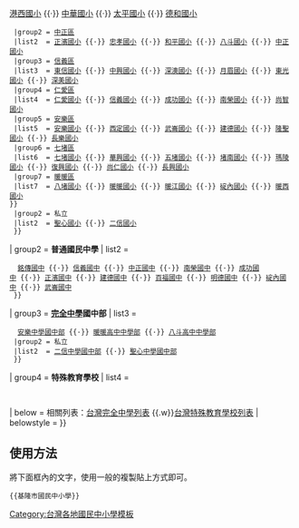 {{Navbox
| name  = 基隆市國民中小學
| title = [[基隆市]][[基隆市國民中學列表|國中]]、[[基隆市國民小學列表|國小]]列表
| titlestyle = 
| state = collapsed
| style = width: 100%
| group1 = '''普通國民小學'''
| list1  = 
  {{Navbox subgroup
  |groupstyle = width:5em; text-align:left
  |liststyle = width:auto; text-align:left
  |group1 = 市立
  |list1  = 
 {{Navbox|child
  |group1 = [[中山區 (基隆市)|中山區]]
  |list1  = [[基隆市中山區中和國民小學|中和國小]] {{·}} [[基隆市中山區仙洞國民小學|仙洞國小]] {{·}} [[基隆市中山區中山國民小學|中山國小]] {{·}} [[基隆市中山區港西國民小學|港西國小]] {{·}} [[基隆市中山區中華國民小學|中華國小]] {{·}} [[基隆市中山區太平國民小學|太平國小]] {{·}} [[基隆市中山區德和國民小學|德和國小]]
  |group2 = [[中正區 (基隆市)|中正區]]
  |list2  = [[基隆市中正區正濱國民小學|正濱國小]] {{·}} [[基隆市中正區忠孝國民小學|忠孝國小]] {{·}} [[基隆市中正區和平國民小學|和平國小]] {{·}} [[基隆市中正區八斗國民小學|八斗國小]] {{·}} [[基隆市中正區中正國民小學|中正國小]]
  |group3 = [[信義區 (基隆市)|信義區]]
  |list3  = [[基隆市信義區東信國民小學|東信國小]] {{·}} [[基隆市信義區中興國民小學|中興國小]] {{·}} [[基隆市信義區深澳國民小學|深澳國小]] {{·}} [[基隆市信義區月眉國民小學|月眉國小]] {{·}} [[基隆市信義區東光國民小學|東光國小]] {{·}} [[基隆市信義區深美國民小學|深美國小]]
  |group4 = [[仁愛區]]
  |list4  = [[基隆市仁愛區仁愛國民小學|仁愛國小]] {{·}} [[基隆市仁愛區信義國民小學|信義國小]] {{·}} [[基隆市仁愛區成功國民小學|成功國小]] {{·}} [[基隆市仁愛區南榮國民小學|南榮國小]] {{·}} [[基隆市仁愛區尚智國民小學|尚智國小]]
  |group5 = [[安樂區]]
  |list5  = [[基隆市安樂區安樂國民小學|安樂國小]] {{·}} [[基隆市安樂區西定國民小學|西定國小]] {{·}} [[基隆市安樂區武崙國民小學|武崙國小]] {{·}} [[基隆市安樂區建德國民小學|建德國小]] {{·}} [[基隆市安樂區隆聖國民小學|隆聖國小]] {{·}} [[基隆市安樂區長樂國民小學|長樂國小]]
  |group6 = [[七堵區]]
  |list6  = [[基隆市七堵區七堵國民小學|七堵國小]] {{·}} [[基隆市七堵區華興國民小學|華興國小]] {{·}} [[基隆市七堵區五堵國民小學|五堵國小]] {{·}} [[基隆市七堵區堵南國民小學|堵南國小]] {{·}} [[基隆市七堵區瑪陵國民小學|瑪陵國小]] {{·}} [[基隆市七堵區復興國民小學|復興國小]] {{·}} [[基隆市七堵區尚仁國民小學|尚仁國小]] {{·}} [[基隆市七堵區長興國民小學|長興國小]]
  |group7 = [[暖暖區]]
  |list7  = [[基隆市暖暖區八堵國民小學|八堵國小]] {{·}} [[基隆市暖暖區暖暖國民小學|暖暖國小]] {{·}} [[基隆市暖暖區暖江國民小學|暖江國小]] {{·}} [[基隆市暖暖區碇内國民小學|碇內國小]] {{·}} [[基隆市暖暖區暖西國民小學|暖西國小]]
 }}
  |group2 = 私立
  |list2  = [[輔大聖心國民小學|聖心國小]] {{·}} [[基隆市私立二信小學|二信國小]]
  }}

| group2 = '''普通國民中學'''
| list2  = 
  {{Navbox subgroup
  |groupstyle = width:5em; text-align:left
  |liststyle = width:auto; text-align:left
  |group1 = 市立
  |list1  = [[基隆市立明德國民中學|明德國中]] {{·}} [[基隆市立銘傳國民中學|銘傳國中]] {{·}} [[基隆市立信義國民中學|信義國中]] {{·}} [[基隆市立中正國民中學|中正國中]] {{·}} [[基隆市立南榮國民中學|南榮國中]] {{·}} [[基隆市立成功國民中學|成功國中]] {{·}} [[基隆市立正濱國民中學|正濱國中]] {{·}} [[基隆市立建德國民中學|建德國中]] {{·}} [[基隆市立百福國民中學|百福國中]] {{·}} [[基隆市立明德國民中學|明德國中]] {{·}} [[基隆市立碇內國民中學|碇內國中]] {{·}} [[基隆市立武崙國民中學|武崙國中]]
  }}
| group3 = '''[[完全中學]]國中部'''
| list3  = 
  {{Navbox subgroup
  |groupstyle = width:5em; text-align:left
  |liststyle = width:auto; text-align:left
  |group1 = 市立
  |list1  = [[基隆市立中山高級中學|中山中學國中部]]（[[基隆市立中山高級中學國中部大德分校|大德分校]]） {{·}} [[基隆市立安樂高級中學|安樂中學國中部]] {{·}} [[基隆市立暖暖高級中學|暖暖高中中學部]] {{·}} [[基隆市立八斗高級中學|八斗高中中學部]]
  |group2 = 私立
  |list2  = [[基隆市私立二信高級中學|二信中學國中部]] {{·}} [[輔大聖心高級中學|聖心中學國中部]]
  }}
| group4 = '''特殊教育學校'''
| list4  = 
  {{Navbox subgroup
  |groupstyle = width:5em; text-align:left
  |liststyle = width:auto; text-align:left
  |group1 = 國立
  |list1  = [[國立基隆特殊教育學校|基隆特教學校國中部]]
  }}
| below  = 相關列表：[[台灣完全中學列表]] {{.w}}[[台灣特殊教育學校列表]]
| belowstyle = 
}}
<noinclude>

==使用方法==
將下面框內的文字，使用一般的複製貼上方式即可。
<pre>{{基隆市國民中小學}}</pre>

[[Category:基隆市中學| ]]
[[Category:基隆市小學| ]]
[[Category:台灣各地國民中小學模板]]
</noinclude>